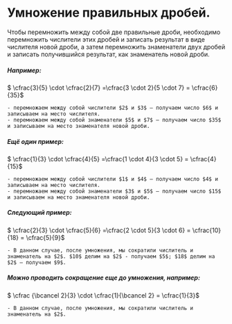 
# Умножение правильных дробей.

<Callout>Чтобы перемножить между собой две правильные дроби, необходимо перемножить числители этих дробей и записать результат в виде числителя новой дроби,
     а затем перемножить знаменатели двух дробей и записать получившийся результат, как знаменатель новой дроби.</Callout>

<h5>Например:</h5>
<div className="p-4 border border-gray-200 dark:border-gray-900 rounded mt-6">
    $ \cfrac{3}{5} \cdot \cfrac{2}{7} =\cfrac{3 \cdot 2}{5 \cdot 7} = \cfrac{6}{35}$ &ensp;

    - перемножаем между собой числители $2$ и $3$ – получаем число $6$ и записываем на место числителя.
    - перемножаем между собой знаменатели $5$ и $7$ – получаем число $35$ и записываем на место знаменателя новой дроби.
</div>

<h5>Ещё один пример:</h5>
<div className="p-4 border border-gray-200 dark:border-gray-900 rounded mt-6">
    $ \cfrac{1}{3} \cdot \cfrac{4}{5} =\cfrac{1 \cdot 4}{3 \cdot 5} = \cfrac{4}{15}$ &ensp;

    - перемножаем между собой числители $1$ и $4$ – получаем число $4$ и записываем на место числителя.
    - перемножаем между собой знаменатели $3$ и $5$ – получаем число $15$ и записываем на место знаменателя новой дроби.
</div>

<h5>Следующий пример:</h5>
<div className="p-4 border border-gray-200 dark:border-gray-900 rounded mt-6">
    $ \cfrac{2}{3} \cdot \cfrac{5}{6} =\cfrac{2 \cdot 5}{3 \cdot 6} = \cfrac{10}{18} = \cfrac{5}{9}$ &ensp;

    - В данном случае, после умножения, мы сократили числитель и знаменатель на $2$. $10$ делим на $2$ - получаем $5$; $18$ делим на $2$ – получаем $9$.
</div>

<h5>Можно проводить сокращение еще до умножения, например:</h5>
<div className="p-4 border border-gray-200 dark:border-gray-900 rounded mt-6">
    $ \cfrac {\bcancel 2}{3} \cdot \cfrac{1}{\bcancel 2} = \cfrac{1}{3}$ &ensp;

    - В данном случае, после умножения, мы сократили числитель и знаменатель на $2$.
</div>
